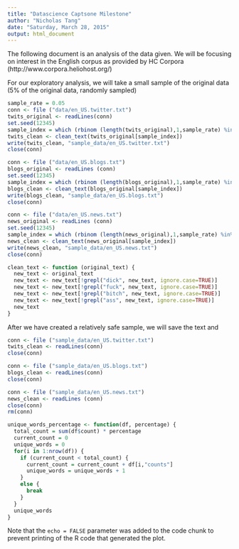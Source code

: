 ```yaml
---
title: "Datascience Captsone Milestone"
author: "Nicholas Tang"
date: "Saturday, March 28, 2015"
output: html_document
---
```


The following document is an analysis of the data given. We will be focusing on interest in the English corpus as provided by HC Corpora (http://www.corpora.heliohost.org/)

For our exploratory analysis, we will take a small sample of the original data (5% of the original data, randomly sampled)

```r

sample_rate = 0.05
conn <- file ("data/en_US.twitter.txt")
twits_original <- readLines(conn)
set.seed(12345)
sample_index = which (rbinom (length(twits_original),1,sample_rate) %in% c(1))
twits_clean <- clean_text(twits_original[sample_index])
write(twits_clean, "sample_data/en_US.twitter.txt")
close(conn)

conn <- file ("data/en_US.blogs.txt")
blogs_original <- readLines (conn)
set.seed(12345)
sample_index = which (rbinom (length(blogs_original),1,sample_rate) %in% c(1))
blogs_clean <- clean_text(blogs_original[sample_index])
write(blogs_clean, "sample_data/en_US.blogs.txt")
close(conn)

conn <- file ("data/en_US.news.txt")
news_original <- readLines (conn)
set.seed(12345)
sample_index = which (rbinom (length(news_original),1,sample_rate) %in% c(1))
news_clean <- clean_text(news_original[sample_index])
write(news_clean, "sample_data/en_US.news.txt")
close(conn)

clean_text <- function (original_text) {
  new_text <- original_text
  new_text <- new_text[!grepl("dick", new_text, ignore.case=TRUE)]
  new_text <- new_text[!grepl("fuck", new_text, ignore.case=TRUE)]
  new_text <- new_text[!grepl("bitch", new_text, ignore.case=TRUE)]
  new_text <- new_text[!grepl("ass", new_text, ignore.case=TRUE)]
  new_text
}

```

After we have created a relatively safe sample, we will save the text and 

```r
conn <- file ("sample_data/en_US.twitter.txt")
twits_clean <- readLines(conn)
close(conn)

conn <- file ("sample_data/en_US.blogs.txt")
blogs_clean <- readLines(conn)
close(conn)

conn <- file ("sample_data/en_US.news.txt")
news_clean <- readLines (conn)
close(conn)
rm(conn)

unique_words_percentage <- function(df, percentage) {
  total_count = sum(df$count) * percentage
  current_count = 0
  unique_words = 0
  for(i in 1:nrow(df)) {
    if (current_count < total_count) {
      current_count = current_count + df[i,"counts"]
      unique_words = unique_words + 1
    }
    else {
      break
    }
  }  
  unique_words
}

```

Note that the `echo = FALSE` parameter was added to the code chunk to prevent printing of the R code that generated the plot.
